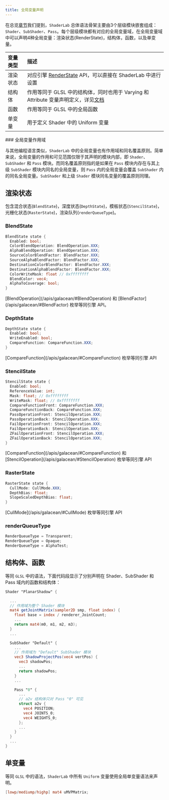 ```yaml
---
title: 全局变量声明
---
```


在总览[章节](./overview/#语法介绍)我们提到，`ShaderLab` 总体语法骨架主要由3个层级模块嵌套组成：`Shader`、`SubShader`、`Pass`。每个层级模块都有对应的全局变量域，在全局变量域中可以声明4种全局变量：渲染状态(RenderState)，结构体，函数，以及单变量。

| 变量类型 | 描述 |
| :-- | :-- |
| 渲染状态 | 对应引擎 [RenderState](/apis/galacean/#RenderState) API，可以直接在 ShaderLab 中进行设置 |
| 结构体 | 作用等同于 GLSL 中的结构体，同时也用于 Varying 和 Attribute 变量声明定义，详见[文档](./entry/#attribute-和-varying-变量声明) |
| 函数 | 作用等同于 GLSL 中的全局函数 |
| 单变量 | 用于定义 Shader 中的 Uniform 变量 |

<Callout type="info">
### 全局变量作用域

与其他编程语言类似，`ShaderLab` 中的全局变量也有作用域和同名覆盖原则。简单来说，全局变量的作用和可见范围仅限于其声明的模块内部，即 `Shader`、`SubShader` 和 `Pass` 模块。而同名覆盖原则指的是如果在 `Pass` 模块内存在与其上级 `SubShader` 模块内同名的全局变量，则 `Pass` 内的全局变量会覆盖 `SubShader` 内的同名全局变量。`SubShader` 和上级 `Shader` 模块同名变量的覆盖原则同理。
</Callout>

## 渲染状态

包含混合状态(`BlendState`)，深度状态(`DepthState`)，模板状态(`StencilState`)，光栅化状态(`RasterState`)，渲染队列(`renderQueueType`)。

### BlendState

  ```glsl
  BlendState state {
    Enabled: bool;
    ColorBlendOperation: BlendOperation.XXX;
    AlphaBlendOperation: BlendOperation.XXX;
    SourceColorBlendFactor: BlendFactor.XXX;
    SourceAlphaBlendFactor: BlendFactor.XXX;
    DestinationColorBlendFactor: BlendFactor.XXX;
    DestinationAlphaBlendFactor: BlendFactor.XXX;
    ColorWriteMask: float // 0xffffffff
    BlendColor: vec4;
    AlphaToCoverage: bool;
  }
  ```
  <Callout>
  [BlendOperation](/apis/galacean/#BlendOperation) 和 [BlendFactor](/apis/galacean/#BlendFactor) 枚举等同引擎 API。
  </Callout>

### DepthState

  ```glsl
  DepthState state {
    Enabled: bool;
    WriteEnabled: bool;
    CompareFunction: CompareFunction.XXX;
  }
  ```
  <Callout>
  [CompareFunction](/apis/galacean/#CompareFunction) 枚举等同引擎 API
  </Callout>

### StencilState

  ```glsl
  StencilState state {
    Enabled: bool;
    ReferenceValue: int;
    Mask: float; // 0xffffffff
    WriteMask: float; // 0xffffffff
    CompareFunctionFront: CompareFunction.XXX;
    CompareFunctionBack: CompareFunction.XXX;
    PassOperationFront: StencilOperation.XXX;
    PassOperationBack: StencilOperation.XXX;
    FailOperationFront: StencilOperation.XXX;
    FailOperationBack: StencilOperation.XXX;
    ZFailOperationFront: StencilOperation.XXX;
    ZFailOperationBack: StencilOperation.XXX;
  }
  ```
  <Callout>
  [CompareFunction](/apis/galacean/#CompareFunction) 和 [StencilOperation](/apis/galacean/#StencilOperation) 枚举等同引擎 API
  </Callout>

### RasterState

  ```glsl
  RasterState state {
    CullMode: CullMode.XXX;
    DepthBias: float;
    SlopeScaledDepthBias: float;
  }
  ```

  <Callout>
  [CullMode](/apis/galacean/#CullMode) 枚举等同引擎 API
  </Callout>

### renderQueueType

```glsl showLineNumbers
RenderQueueType = Transparent;
RenderQueueType = Opaque;
RenderQueueType = AlphaTest;
```

## 结构体、函数

等同 `GLSL` 中的语法，下面代码段显示了分别声明在 Shader、SubShader 和 Pass 域内的函数和结构体：

```glsl showLineNumbers {5-9, 15-19, 25-29}
Shader "PlanarShadow" {

  ...
  // 作用域为整个 Shader 模块
  mat4 getJointMatrix(sampler2D smp, float index) {
    float base = index / renderer_JointCount;
    ...
    return mat4(m0, m1, m2, m3);
  }
  ...

  SubShader "Default" {
    ...
    // 作用域为 "Default" SubShader 模块
    vec3 ShadowProjectPos(vec4 vertPos) {
      vec3 shadowPos;
      ...
      return shadowPos;
    }
    ...

    Pass "0" {
      ...
      // a2v 结构体只对 Pass "0" 可见
      struct a2v {
        vec4 POSITION;
        vec4 JOINTS_0; 
        vec4 WEIGHTS_0;
      };
      ...
    }
  }
  ...
}

```

## 单变量

等同 `GLSL` 中的语法，`ShaderLab` 中所有 `Uniform` 变量使用全局单变量语法来声明。

```glsl showLineNumbers
[lowp/mediump/highp] mat4 uMVPMatrix;
```
